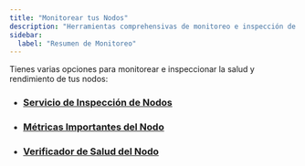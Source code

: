 ```yaml
---
title: "Monitorear tus Nodos"
description: "Herramientas comprehensivas de monitoreo e inspección de nodos incluyendo recolección de métricas, verificación de salud, y análisis de rendimiento para nodos Aptos."
sidebar:
  label: "Resumen de Monitoreo"
---
```


Tienes varias opciones para monitorear e inspeccionar la salud y rendimiento de tus nodos:

- ### [Servicio de Inspección de Nodos](/network/nodes/measure/node-inspection-service)
- ### [Métricas Importantes del Nodo](/network/nodes/measure/important-metrics)
- ### [Verificador de Salud del Nodo](/network/nodes/measure/node-health-checker)

